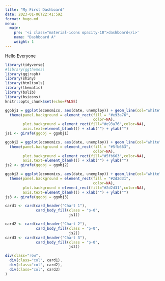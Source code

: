 ```yaml
---
title: "My First Dashboard"
date: 2023-01-06T22:41:59Z
format: hugo-md
menu:
  main:
    pre: '<i class="material-icons opacity-10">dashboard</i>'
    name: "Dashboard A"
    weight: 1
---
```


Hello Everyone

```r
library(tidyverse)
#library(ggthemes)
library(ggiraph)
library(shiny)
library(htmltools)
library(thematic)
library(bslib)
library(bsicons)
knitr::opts_chunk$set(echo=FALSE)
```


```r
ggobj1 = ggplot(economics, aes(date, unemploy)) + geom_line(col="white") + geom_point(col="white") +
  theme(panel.background = element_rect(fill = "#e93a76",
                                        color=NA),
        plot.background = element_rect(fill="#e93a76",color=NA),
        axis.text=element_blank()) + xlab("") + ylab("")
js1 <- girafe(ggobj = ggobj1)

```



```r
ggobj2 = ggplot(economics, aes(date, unemploy)) + geom_line(col="white") + geom_point(col="white") +
  theme(panel.background = element_rect(fill = "#5fb663",
                                        color=NA),
        plot.background = element_rect(fill="#5fb663",color=NA),
        axis.text=element_blank()) + xlab("") + ylab("")
js2 <- girafe(ggobj = ggobj2)
```


```r
ggobj3 = ggplot(economics, aes(date, unemploy)) + geom_line(col="white") + geom_point(col="white") +
  theme(panel.background = element_rect(fill = "#2d2d31",
                                        color=NA),
        plot.background = element_rect(fill="#2d2d31",color=NA),
        axis.text=element_blank()) + xlab("") + ylab("")
js3 <- girafe(ggobj = ggobj3)
```



```r
card1 <- card(card_header("Chart 1"),
              card_body_fill(class = "p-0",
                             js1))

card2 <- card(card_header("Chart 2"),
              card_body_fill(class = "p-0",
                             js2))
card3 <- card(card_header("Chart 3"),
              card_body_fill(class = "p-0",
                             js3))

div(class="row",
  div(class="col", card1),
  div(class="col", card2),
  div(class="col", card3)
)

```
